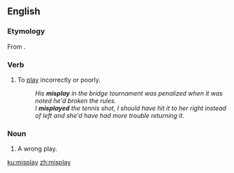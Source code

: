 ==English==

===Etymology===
From {{prefix|mis|play|lang=en}}.

===Verb===
{{en-verb|misplays|misplaying|misplayed|misplayed}}

#To [[play]] incorrectly or poorly.
#:''His '''misplay''' in the bridge tournament was penalized when it was noted he'd broken the rules.''
#:''I '''misplayed''' the tennis shot, I should have hit it to her right instead of left and she'd have had more trouble returning it.''

===Noun===
{{en-noun}}

# A wrong play.

[[ku:misplay]]
[[zh:misplay]]